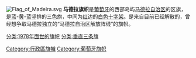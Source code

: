 [[File:Flag_of_Madeira.svg|thumb]]
'''马德拉旗帜'''是[[葡萄牙|葡萄牙]]的西部岛屿[[马德拉自治区|马德拉自治区]]的区旗，是[[蓝色|蓝]]-[[黄色|黄]]-[[蓝色|蓝]]竖排的三色旗，中间为[[红色|红]]边的[[白色|白色]][[十字架|十字架]]。是来自目前已经解散的，曾经想争取马德拉独立的“马德拉自治区解放阵线”的旗帜。

{{Portugal-stub}}
{{Flag-stub}}

{{欧洲题目|国旗}}

[[Category:行政區旗幟|Category:行政區旗幟]]
[[Category:葡萄牙旗帜|Category:葡萄牙旗帜]]
[[分类:1978年面世的旗帜|分类:1978年面世的旗帜]]
[[分类:垂直三条旗|分类:垂直三条旗]]